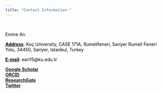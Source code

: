 ```yaml
---
title: "Contact Information:"
---
```


<br>
<p style="color:black">Emine Arı <br></p>

<p style="color:black"><u><b>Address</b></u>: Koç University, CASE 171A, Rumelifeneri, Sariyer Rumeli Feneri Yolu, 34450, Sariyer, Istanbul, Turkey<br></p>

<p style="color:black"><u><b>E-mail</b></u>: eari15@ku.edu.tr<br></p>

<a href="https://scholar.google.com/citations?view_op=list_works&hl=en&user=n628KrsAAAAJ"><u><b>Google Scholar</b></u></a><br>
<a href="https://orcid.org/0000-0002-6408-0260"><u><b>ORCID</b></u></a><br>
<a href="https://www.researchgate.net/profile/Emine-Ari"><u><b>ResearchGate</b></u></a><br>
<a href="https://twitter.com/emineari_IR"><u><b>Twitter</b></u></a><br>



